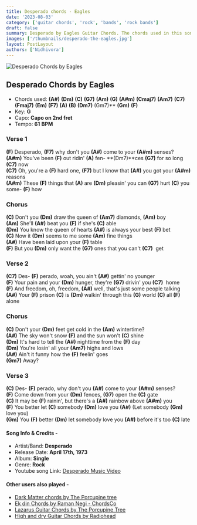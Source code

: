 ```yaml
---
title: Desperado chords - Eagles
date: '2023-08-03'
category: ['guitar chords', 'rock', 'bands', 'rock bands']
draft: false
summary: Desperado by Eagles Guitar Chords. The chords used in this song are (A#) (Dm) (C) (G7) (Am) (G). The key of this song is G major.
images: ['/thumbnails/desperado-the-eagles.jpg']
layout: PostLayout
authors: ['Nidhivora']
---
```


![Desperado Chords by Eagles](/thumbnails/desperado-the-eagles.jpg)

## Desperado Chords by Eagles

- Chords used: **(A#)** **(Dm)** **(C)** **(G7)** **(Am)** **(G)** **(A#m)** 
**(Cmaj7)** **(Am7)** **(C7)** **(Fmaj7)** **(Em)** **(F7)** **(A)** **(B)** **(Dm7)** (Gm7)** **(Gm)** **(F)**
- Key: **G**
- Capo: **Capo on 2nd fret**
- Tempo: **61** **BPM**

### Verse 1

**(F)** Desperado, **(F7)** why don't you **(A#)** come to your **(A#m)** senses?\
**(A#m)** You've been **(F)** out ridin' **(A)** fen- **(Dm7)**ces **(G7)** for so long **(C7)** now\
**(C7)** Oh, you're a **(F)** hard one, **(F7)** but I know that **(A#)** you got your **(A#m)** reasons\
**(A#m)** These **(F)** things that **(A)** are **(Dm)** pleasin' you can **(G7)** hurt **(C)** you some- **(F)** how

### Chorus

**(C)** Don't you **(Dm)** draw the queen of **(Am7)** diamonds, **(Am)** boy\
**(Am)** She'll **(A#)** beat you **(F)** if she's **(C)** able\
**(Dm)** You know the queen of hearts **(A#)** is always your best **(F)** bet\
**(C)** Now it **(Dm)** seems to me some **(Am)** fine things\
**(A#)** Have been laid upon your **(F)** table\
**(F)** But you **(Dm)** only want the **(G7)** ones that you can't **(C7)**  get

### Verse 2

**(C7)** Des- **(F)** perado, woah, you ain't **(A#)** gettin' no younger\
**(F)** Your pain and your **(Dm)** hunger, they're **(G7)** drivin' you **(C7)**  home\
**(F)** And freedom, oh, freedom, **(A#)** well, that's just some people talking\
**(A#)** Your **(F)** prison **(C)** is **(Dm)** walkin' through this **(G)** world **(C)** all **(F)** alone

### Chorus

**(C)** Don't your **(Dm)** feet get cold in the **(Am)** wintertime?\
**(A#)** The sky won't snow **(F)** and the sun won't **(C)** shine\
**(Dm)** It's hard to tell the **(A#)** nighttime from the **(F)** day\
**(Dm)** You're losin' all your **(Am7)** highs and lows\
**(A#)** Ain't it funny how the **(F)** feelin' goes\
**(Gm7)** Away?

### Verse 3

**(C)** Des- **(F)** perado, why don't you **(A#)** come to your **(A#m)** senses?\
**(F)** Come down from your **(Dm)** fences, **(G7)** open the **(C)** gate\
**(C)** It may be **(F)** rainin', but there's a **(A#)** rainbow above **(A#m)** you\
**(F)** You better let **(C)** somebody **(Dm)** love you **(A#)** (Let somebody **(Gm)** love you)\
**(Gm)** You **(F)** better **(Dm)** let somebody love you **(A#)** before it's too **(C)** late

#### Song Info & Credits -

- Artist/Band: **Desperado**
- Release Date: **April 17th, 1973**
- Album: **Single**
- Genre: **Rock**
- Youtube song Link: [Desperado Music Video](https://www.youtube.com/watch?v=W5g34llS_RM)

#### Other users also played -

- [Dark Matter chords by The Porcupine tree](https://www.chordsco.com/chords/dark-matter-chords-by-the-porcupine-tree)
- [Ek din Chords by Raman Negi - ChordsCo](https://www.chordsco.com/chords/ek-din-chords-by-raman-negi-chordsco)
- [Lazarus Guitar Chords by The Porcupine Tree](https://www.chordsco.com/chords/lazarus-guitar-chords-by-the-porcupine-tree)
- [High and dry Guitar Chords by Radiohead](https://www.chordsco.com/chords/high-and-dry-guitar-chords-by-radiohead)
